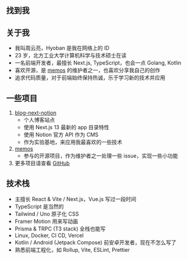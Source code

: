 
## 找到我

<SocialLinkGroup />

## 关于我

- 我叫周云亮，Hyoban 是我在网络上的 ID
- 23 岁，北方工业大学计算机科学与技术硕士在读
- 一名前端开发者，最擅长 Next.js, TypeScript，也会一点 Golang, Kotlin
- 喜欢开源，是 [memos](https://github.com/usememos/memos) 的维护者之一，也喜欢分享我自己的创作
- 追求代码质量，对于前端始终保持热诚，乐于学习新的技术并应用

## 一些项目

1. [blog-next-notion](https://github.com/hyoban/blog-next-notion)
   - 个人博客站点
   - 使用 Next.js 13 最新的 app 目录特性
   - 使用 Notion 官方 API 作为 CMS
   - 作为实验基地，来应用我最喜欢的一些技术
1. [memos](https://github.com/usememos/memos)
   - 参与的开源项目，作为维护者之一处理一些 issue，实现一些小功能
1. 更多项目请查看 [GitHub](https://github.com/hyoban)

## 技术栈

- 主擅长 React & Vite / Next.js，Vue.js 写过一段时间
- TypeScript 是当然的
- Tailwind / Uno 原子化 CSS
- Framer Motion 用来写动画
- Prisma & TRPC (T3 stack) 全栈也能写
- Linux, Docker, CI CD, Vercel
- Kotlin / Android (Jetpack Compose) 前安卓开发者，现在不怎么写了
- 熟悉前端工程化，如 Rollup, Vite, ESLint, Prettier

